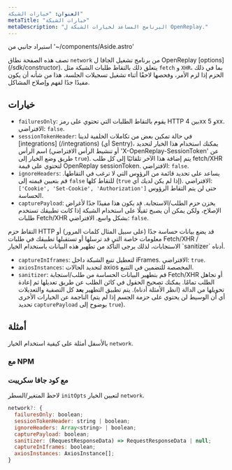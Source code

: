 ```yaml
---
العنوان: "خيارات الشبكة"
metaTitle: "خيارات الشبكة"
metaDescription: "البرنامج المساعد لخيارات الشبكة ل OpenReplay."
---
```

استيراد جانبي من '~/components/Aside.astro'

تصف هذه الصفحة نطاق `network` من برنامج تشغيل الجافا ل OpenReplay [options] (/sdk/constructor). يتعلق ذلك بالتقاط طلبات الشبكة مثل `fetch` و `XHR`، بما في ذلك الحزم إذا لزم الأمر، وفحصها لاحقًا أثناء تشغيل تسجيلات الجلسة. هذا من شأنه أن يكون مفيدًا جدًا لفهم وإصلاح المشاكل.

## خيارات

- `failuresOnly`: يقوم بالتقاط الطلبات التي تحتوي على رمز HTTP بين 4xx و 5xx. الافتراضي: `false`.
- `sessionTokenHeader`: في حالة تمكين بعض من تكاملات الخلفية لدينا [integrations] (/integrations) (أي Sentry)، يمكنك استخدام هذا الخيار لتحديد اسم الرأس (أو تنشيط الرأس الافتراضي 'X-OpenReplay-SessionToken' عن طريق وضع الخيار إلى `true`). يتم إضافة هذا الآخر تلقائيًا إلى كل طلب fetch/XHR لتحتوي على قيمة OpenReplay sessionToken. الافتراضي: `false`.
- `ignoreHeaders`: يساعد على تحديد قائمة من الرؤوس التي لا ترغب في التقاطها. قم بتعيين قيمته إلى `false` للتقاط كلها (`true` إذا لم يكن لديك أي). الافتراضي: `['Cookie', 'Set-Cookie', 'Authorization']` حتى لن يتم التقاط الرؤوس الحساسة.
- `capturePayload`: يخزن حزم الطلب/الاستجابة. قد يكون هذا مفيدًا جدًا لأغراض الإصلاح، ولكن يمكن أن يصبح ثقيلًا على استخدام الشبكة إذا كانت تطبيقك تستخدم طلبات Fetch/XHR بشكل واسع. الافتراضي: `false`.

<Aside type="caution">
	التقاط حزم HTTP قد يضع بيانات حساسة جدًا (على سبيل المثال كلمات المرور) أو معلومات خاصة التي قد ترسلها أو تستقبلها تطبيقك في طلبات Fetch/XHR / الاستجابات، لذلك يرجى التأكد من تطهير هذه البيانات باستخدام الخيار `sanitizer` أدناه.
</Aside>

- `captureInIframes`: لتعطيل تتبع الشبكة داخل iFrames. الافتراضي: `true`.
- `axiosInstances`: لتحديد الحالات axios المخصصة للتضمين في التتبع.
- `sanitizer`: قم بتطهير البيانات الحساسة من طلب/استجابة Fetch/XHR أو تجاهل الطلب تمامًا. يمكنك تصحيح الحقول في كائن الطلب عن طريق تعديلها ثم إعادة تحويلها من الدالة (انظر الأمثلة أدناه). يتم تطبيق التطهير **بعد** كل التصفية والتعديلات الناجمة عن الخيارات الأخرى (أي أن الوسيط لن يحتوي على حزمة الجسم إذا لم يتم تحديد `capturePayload` بوضوح إلى `true`).

## أمثلة

بالأسفل أمثلة على كيفية استخدام الخيار `network`.

### مع NPM

### مع كود جافا سكريبت

لاحظ المتغير/السطر `initOpts` لتعيين الخيار `network`.
```js
network?: {
  failuresOnly: boolean;
  sessionTokenHeader: string | boolean;
  ignoreHeaders: Array<string> | boolean;
  capturePayload: boolean;
  sanitizer: (RequestResponseData) => RequestResponseData | null;
  captureInIframes: boolean;
  axiosInstances: AxiosInstance[];
}
```
